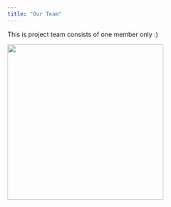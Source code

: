 ```yaml
---
title: "Our Team"
---
```


This is project team consists of one member only :)

![](image/tskam.jpg){fig-align="center" width="350"}
